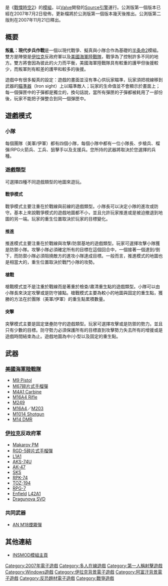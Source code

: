 {{Unreferenced |time=2009-06-19T06:04:51+00:00 }}
{{NoteTA
| G1=Games
| G2=HalfLife
}}
{{Infobox VG
|title=  叛亂：現代步兵作戰
|english = Insurgency: Modern Infantry Combat
|engine= [[Source引擎|Source引擎]]
|released= 2007年7月2日 
|genre= [[第一人稱射擊|第一人稱射擊]]
|modes= [[多人連線遊戲|多人連線遊戲]]
|platforms= [[Windows|Windows]]
}}
{{Vgname|叛亂：現代步兵作戰|en=Insurgency: Modern Infantry Combat}}是《[[戰慄時空2|戰慄時空2]]》的[[模組|模組]]，以[[Valve|Valve]]開發的[[Source引擎|Source引擎]]運行。公測版第一個版本已經在2007年7月2日發佈，更新檔將於公測版第一個版本幾天後推出。公測版第二版則在2007年11月21日釋出。

== 概要 ==
'''叛亂：現代步兵作戰'''是一個以現代戰爭、擬真與小隊合作為基礎的[[戰慄時空2|半条命2]]模組。雙方是陣營是[[伊拉克|伊拉克]]反政府軍以及[[美國海軍陸戰隊|美國海軍陸戰隊]]，戰爭為了控制許多不同的地方。雙方將會因為彼此的火力而平衡，美國海軍陸戰隊具有較重的護甲但後援較少，而叛軍則有較差的護甲和較多的後援。

遊戲中有很多擬真的設定：遊戲的畫面並沒有準心供玩家瞄準，玩家須把視線移到武器的[[瞄準器|瞄準器]]（Iron sight）上以瞄準敵人；玩家的生命值並不會顯示於畫面上；每一個彈匣中的子彈都是獨立的，換句話說，當所有彈匣的子彈都被耗用了一部份後，玩家不能把子彈整合到同一個彈匣中。

== 遊戲模式 ==
=== 小隊 ===
每個團隊（美軍/伊軍）都有四個小隊，每個小隊中都有一位小隊長、步槍兵、榴彈/RPG火箭兵、工兵、狙擊手以及支援兵。您所持的武器將取決於您選擇的兵種。

=== 遊戲類型 ===
可選擇四種不同遊戲類型的地圖來遊玩。

==== 戰爭模式 ====
戰爭模式主要注重在於戰線與前線的遊戲類型。小隊長可以決定小隊的進攻或防守。基本上來說戰爭模式的遊戲地圖都不小，並且允許玩家推進或是被迫撤退到地圖的另一端。玩家的重生位置取決於玩家的目標變化。

==== 推進 ====
推進模式主要注重在於戰線與攻擊/防禦基地的遊戲類型。玩家可選擇攻擊小隊獲是防禦小隊。攻擊小隊必須確定所有的目標在這個回合中，一個接著一個達到/倒下，而防禦小隊必須阻撓敵方的進攻小隊達成目標。一般而言，推進模式的地圖也是相當大的，重生位置取決於戰鬥小隊的攻勢。

==== 槍戰 ====
槍戰模式並不是注重於戰線而是著重於檢查/肅清重生點的遊戲類型。小隊可以由小隊長來決定攻擊或是防守據點。槍戰模式主要為較小的地圖與固定的重生點，獲勝的方法在於團隊（美軍/伊軍）的重生點累積數量。

==== 突擊 ====
突擊模式主要是固定堡壘防守的遊戲類型。玩家可選擇攻擊或是防禦的勢力。並且只有少數的目標。防守勢力必須保護所有的目標直到攻擊勢力失去所有的增援或是遊戲時間結束為止。遊戲地圖為中/小型以及固定的重生點。

== 武器 ==
=== [[美國海軍陸戰隊|美國海軍陸戰隊]] ===
* [[貝瑞塔M9手槍|M9 Pistol]]
* [[M67手榴彈|M67碎片式手榴彈]]
* [[M4卡賓槍|M4A1 Carbine]]
* [[M16突擊步槍|M16A4 Rifle]]
* [[M249班用自動武器|M249]]
* [[M16突擊步槍|M16A4]]／[[M203榴彈發射器|M203]]
* [[伯奈利M4_Super_90半自動霰彈槍|M1014 Shotgun]]
* [[美國海軍陸戰隊精確射手步槍|M14 DMR]]

=== [[伊拉克|伊拉克]]反政府軍 ===
* [[馬卡洛夫PM|Makarov PM]]
* [[RGD-5手榴彈|RGD-5碎片式手榴彈]]
* [[FN_FAL自動步槍|L1A1]]
* [[AKS-74U卡宾枪|AKS-74U]]
* [[AK-47突击步枪|AK-47]]
* [[SKS半自動步槍|SKS]]
* [[RPK-74輕機槍|RPK-74]]
* [[TOZ-194霰彈槍|TOZ-194]]
* [[RPG-7|RPG-7]]
* [[李-恩菲爾德步槍|Enfield]] [[L42A1狙擊步槍|L42A1]]
* [[SVD狙擊步槍|Dragunova SVD]]

=== 共同武器 ===
* [[煙霧彈|AN M18煙霧彈]]

== 其他連結 ==
* {{en}} [https://web.archive.org/web/20080210045223/http://www.insmod.net/ INSMOD模組主頁]
{{半条命}}

[[Category:2007年電子遊戲|Category:2007年電子遊戲]]
[[Category:多人在線遊戲|Category:多人在線遊戲]]
[[Category:第一人稱射擊遊戲|Category:第一人稱射擊遊戲]]
[[Category:Windows遊戲|Category:Windows遊戲]]
[[Category:伊拉克背景電子遊戲|Category:伊拉克背景電子遊戲]]
[[Category:阿富汗背景電子遊戲|Category:阿富汗背景電子遊戲]]
[[Category:反恐題材電子遊戲|Category:反恐題材電子遊戲]]
[[Category:戰爭遊戲|Category:戰爭遊戲]]